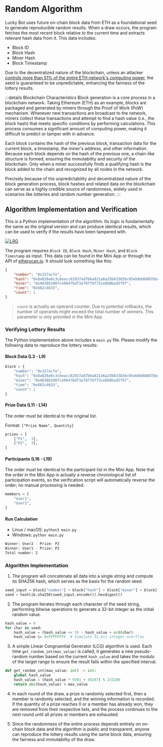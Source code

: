 # Random Algorithm

Lucky Bot uses future on-chain block data from ETH as a foundational seed to generate reproducible random results. When a draw occurs, the program fetches the most recent block relative to the current time and extracts relevant hash data from it. This data includes:

- Block ID
- Block Hash
- Miner Hash
- Block Timestamp

Due to the decentralized nature of the blockchain, unless an attacker [controls more than 51% of the entire ETH network's computing power](https://www.investopedia.com/terms/1/51-attack.asp), the seed is guaranteed to be unpredictable, enhancing the fairness of the lottery results.

:::details Blockchain Characteristics
Block generation is a core process in a blockchain network. Taking Ethereum (ETH) as an example, blocks are packaged and generated by miners through the Proof of Work (PoW) mechanism. Whenever new transactions are broadcast to the network, miners collect these transactions and attempt to find a hash value (i.e., the block hash) that meets specific conditions by performing calculations. This process consumes a significant amount of computing power, making it difficult to predict or tamper with in advance.

Each block contains the hash of the previous block, transaction data for the current block, a timestamp, the miner's address, and other information. Because each block depends on the hash of the previous one, a chain-like structure is formed, ensuring the immutability and security of the blockchain. Only when a miner successfully finds a qualifying hash is the block added to the chain and recognized by all nodes in the network.

Precisely because of the unpredictability and decentralized nature of the block generation process, block hashes and related data on the blockchain can serve as a highly credible source of randomness, widely used in scenarios like lotteries and random number generation.
:::

## Algorithm Implementation and Verification

This is a Python implementation of the algorithm. Its logic is fundamentally the same as the original version and can produce identical results, which can be used to verify if the results have been tampered with.

<a href="https://github.com/signal-singularity/lucky-random-generator" target="_blank">
    <img
        src="/algorithm/lrg.avif"
        alt="LRG"
        style={{
            margin: '0 auto',
            width: '100%',
            maxWidth: '500px',
            marginTop: '1rem',
            marginBottom: '1rem',
            borderRadius: '5px',
        }}
    />
</a>

The program requires `Block ID`, `Block Hash`, `Miner Hash`, and `Block Timestamp` as input. This data can be found in the Mini App or through the API of [etherscan.io](https://etherscan.io). It should look something like this:

```json title="JSON"
{
    "number": "0x157acfe",
    "hash": "0x8a826e6c3cbeacc82937ad7b6a821a6a25b63383bc05eb0ddb807bb41c518d34",
    "miner": "0x4838b106fce9647bdf1e7877bf73ce8b0bad5f97",
    "time": "0x682c4633",
    "count": 1
}
```

> `count` is actually an operand counter. Due to potential rollbacks, the number of operands might exceed the total number of winners. This parameter is only provided in the Mini App.

### Verifying Lottery Results

The Python implementation above includes a `main.py` file. Please modify the following data to reproduce the lottery results:

#### Block Data (L3 - L9)

```py title="Python"
block = {
    "number": "0x157acfe",
    "hash": "0x8a826e6c3cbeacc82937ad7b6a821a6a25b63383bc05eb0ddb807bb41c518d34",
    "miner": "0x4838b106fce9647bdf1e7877bf73ce8b0bad5f97",
    "time": "0x682c4633",
    "count": 1
}
```

#### Prize Data (L11 - L14)

The order must be identical to the original list.

Format: `["Prize Name", Quantity]`

```py title="Python"
prizes = [
    ["P1",  3],
    ["P2",  3],
]
```

#### Participants (L16 - L19)

The order must be identical to the participant list in the Mini App. Note that the order in the Mini App is actually a reverse chronological list of participation events, so the verification script will automatically reverse the order; no manual processing is needed.

```py title="Python"
members = [
    "User1",
    "User2",
]
```

#### Run Calculation

- Linux / macOS: `python3 main.py`
- Windows: `python main.py`

```bash title="Output"
Winner: User2 - Prize: P2
Winner: User1 - Prize: P2
Total number: 2
```

### Algorithm Implementation

1. The program will concatenate all data into a single string and compute its SHA256 hash, which serves as the basis for the random seed.

```py title="Python"
seed_input = block["number"] + block["hash"] + block["miner"] + block["time"]
seed = hashlib.sha256(seed_input.encode()).hexdigest()
```

2. The program iterates through each character of the seed string, performing bitwise operations to generate a 32-bit integer as the initial random value.

```py title="Python"
hash_value = 0
for char in seed:
    hash_value = (hash_value << 5) - hash_value + ord(char)
    hash_value &= 0xFFFFFFFF  # Simulate 32-bit integer overflow
```

3. A simple Linear Congruential Generator (LCG) algorithm is used. Each time `get_random_int(max_value)` is called, it generates a new pseudo-random number based on the current `hash_value` and takes the modulo of the target range to ensure the result falls within the specified interval.

```py title="Python"
def get_random_int(max_value: int) -> int:
    global hash_value
    hash_value = (hash_value * 9301 + 49297) % 233280
    return abs(hash_value) % max_value
```

4. In each round of the draw, a prize is randomly selected first, then a member is randomly selected, and the winning information is recorded. If the quantity of a prize reaches 0 or a member has already won, they are removed from their respective lists, and the process continues to the next round until all prizes or members are exhausted.

5. Since the randomness of the entire process depends entirely on on-chain block data and the algorithm is public and transparent, anyone can reproduce the lottery results using the same block data, ensuring the fairness and immutability of the draw.
